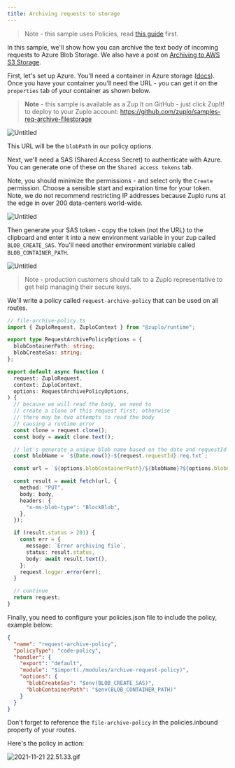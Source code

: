 ```yaml
---
title: Archiving requests to storage
---
```


> Note - this sample uses Policies, read [this guide](../policies) first.

In this sample, we'll show how you can archive the text body of incoming
requests to Azure Blob Storage. We also have a post on
[Archiving to AWS S3 Storage](https://zuplo.com/blog/2022/03/22/custom-policies-in-code-archiving-requests-to-s3).

First, let's set up Azure. You'll need a container in Azure storage
([docs](https://docs.microsoft.com/en-us/azure/storage/common/storage-account-create?tabs=azure-portal)).
Once you have your container you'll need the URL - you can get it on the
`properties` tab of your container as shown below.

> **Note** - this sample is available as a Zup It on GitHub - just click ZupIt!
> to deploy to your Zuplo account:
> https://github.com/zuplo/samples-req-archive-filestorage

![Untitled](https://cdn.zuplo.com/assets/992a25dd-aea8-40b3-b97f-49bb1b35cd6a.png)

This URL will be the `blobPath` in our policy options.

Next, we'll need a SAS (Shared Access Secret) to authenticate with Azure. You
can generate one of these on the `Shared access tokens` tab.

Note, you should minimize the permissions - and select only the `Create`
permission. Choose a sensible start and expiration time for your token. Note, we
do not recommend restricting IP addresses because Zuplo runs at the edge in over
200 data-centers world-wide.

![Untitled](https://cdn.zuplo.com/assets/8c024798-68c9-41ea-a58b-d6ff7097623d.png)

Then generate your SAS token - copy the token (not the URL) to the clipboard and
enter it into a new environment variable in your zup called `BLOB_CREATE_SAS`.
You'll need another environment variable called `BLOB_CONTAINER_PATH`.

![Untitled](https://cdn.zuplo.com/assets/5d0f5f76-9239-43e6-9516-1513b5990e83.png)

> Note - production customers should talk to a Zuplo representative to get help
> managing their secure keys.

We'll write a policy called `request-archive-policy` that can be used on all
routes.

```ts
// file-archive-policy.ts
import { ZuploRequest, ZuploContext } from "@zuplo/runtime";

export type RequestArchivePolicyOptions = {
  blobContainerPath: string;
  blobCreateSas: string;
};

export default async function (
  request: ZuploRequest,
  context: ZuploContext,
  options: RequestArchivePolicyOptions,
) {
  // because we will read the body, we need to
  // create a clone of this request first, otherwise
  // there may be two attempts to read the body
  // causing a runtime error
  const clone = request.clone();
  const body = await clone.text();

  // let's generate a unique blob name based on the date and requestId
  const blobName = `${Date.now()}-${request.requestId}.req.txt`;

  const url = `${options.blobContainerPath}/${blobName}?${options.blobCreateSas}`;

  const result = await fetch(url, {
    method: "PUT",
    body: body,
    headers: {
      "x-ms-blob-type": "BlockBlob",
    },
  });

  if (result.status > 201) {
    const err = {
      message: `Error archiving file`,
      status: result.status,
      body: await result.text(),
    };
    request.logger.error(err);
  }

  // continue
  return request;
}
```

Finally, you need to configure your policies.json file to include the policy,
example below:

```json
{
  "name": "request-archive-policy",
  "policyType": "code-policy",
  "handler": {
    "export": "default",
    "module": "$import(./modules/archive-request-policy)",
    "options": {
      "blobCreateSas": "$env(BLOB_CREATE_SAS)",
      "blobContainerPath": "$env(BLOB_CONTAINER_PATH)"
    }
  }
}
```

Don't forget to reference the `file-archive-policy` in the policies.inbound
property of your routes.

Here's the policy in action:

![2021-11-21 22.51.33.gif](https://cdn.zuplo.com/assets/2eee0cc9-5c4a-4f8a-ad5a-d1554da45215.gif)
